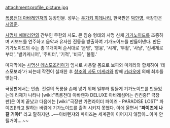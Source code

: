 attachment:profile_picture.jpg

[[폭룡전대 아바레인저]]의 등장인물. 성우는 [[우가키 히데나리]], 한국판은 [[박만영]], 극장판은 [[시영준]].

[[사명체 에볼리안]]의 간부인 무한의 사도. 큰 짐승 형태의 사명 신체 [[기가노이드]]를 조종하며 키보드를 연주하고 음악과 유사한 진동을 방출하여 기가노이드를 만들어낸다. 만든 기가노이드의 수는 총 11개이며 순서대로 '운명', '영웅', '시계', '부활', '사냥', '신세계로부터', '발키케니어', '주피터', '기적', '비극', '불멸.'

마지막에는 [[사명신 데스모조리아]]가 임시로 사용할 몸으로 보파와 미케라와 합체하여 '데스모보라'가 되는데 작전이 실패한 후 [[창조의 사도 미케라]]와 함께 [[키라오]]에 의해 최후를 맞는다.

극장판에서는 안습. 전설의 폭룡을 손에 넣기 위해 일부러 힘들게 기가노이드를 만들었는데 리제가 나타나 [wiki:"폭룡전대 아바렌쟈 DELUXE 아바레섬머는 킨킨중!" 극장판]은 이미 끝났고 다음에는 [wiki:"극장판 가면라이더 파이즈 - PARADISE LOST" 파이즈]!라고 말하는 바람에 기가노이드를 출격 시키지 못했다. 이에 울면서 "'''파이즈에 나갈 거야!'''" 라고 말하지만...~~아바렌쟈와 파이즈는 세계관이 이어지지 않잖아...아마 안될거야....~~
